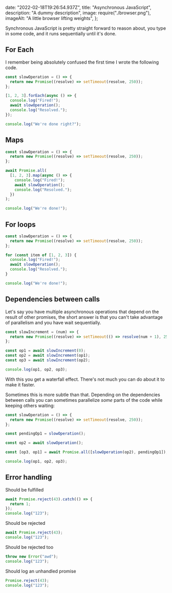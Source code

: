   date: "2022-02-18T19:26:54.937Z",
  title: "Asynchronous JavaScript",
  description: "A dummy description",
  image: require("./browser.png"),
  imageAlt: "A little browser lifting weights",
};

Synchronous JavaScript is pretty straight forward to reason about, you type in some code, and it runs sequentially until it's done.

## For Each

I remember being absolutely confused the first time I wrote the following code.

```javascript
const slowOperation = () => {
  return new Promise((resolve) => setTimeout(resolve, 250));
};

[1, 2, 3].forEach(async () => {
  console.log("Fired!");
  await slowOperation();
  console.log("Resolved.");
});

console.log("We're done right?");
```

## Maps

```javascript
const slowOperation = () => {
  return new Promise((resolve) => setTimeout(resolve, 250));
};

await Promise.all(
  [1, 2, 3].map(async () => {
    console.log("Fired!");
    await slowOperation();
    console.log("Resolved.");
  })
);

console.log("We're done!");
```

## For loops

```javascript
const slowOperation = () => {
  return new Promise((resolve) => setTimeout(resolve, 250));
};

for (const item of [1, 2, 3]) {
  console.log("Fired!");
  await slowOperation();
  console.log("Resolved.");
}

console.log("We're done!");
```

## Dependencies between calls

Let's say you have multiple asynchronous operations that depend on the result of other promises,
the short answer is that you can't take advantage of parallelism and you have wait sequentially.

```javascript
const slowIncrement = (num) => {
  return new Promise((resolve) => setTimeout(() => resolve(num + 1), 250));
};

const op1 = await slowIncrement(0);
const op2 = await slowIncrement(op1);
const op3 = await slowIncrement(op2);

console.log(op1, op2, op3);
```

With this you get a waterfall effect. There's not much you can do about it to make it faster.

Sometimes this is more subtle than that. Depending on the dependencies between calls you can sometimes parallelize _some_ parts of the code while keeping others waiting:

```javascript
const slowOperation = () => {
  return new Promise((resolve) => setTimeout(resolve, 250));
};

const pendingOp1 = slowOperation();

const op2 = await slowOperation();

const [op3, op1] = await Promise.all([slowOperation(op2), pendingOp1]);

console.log(op1, op2, op3);
```

## Error handling

Should be fulfilled

```javascript
await Promise.reject(43).catch(() => {
  return 1;
});
console.log("123");
```

Should be rejected

```javascript
await Promise.reject(43);
console.log("123");
```

Should be rejected too

```javascript
throw new Error("awd");
console.log("123");
```

Should log an unhandled promise

```javascript
Promise.reject(43);
console.log("123");
```

